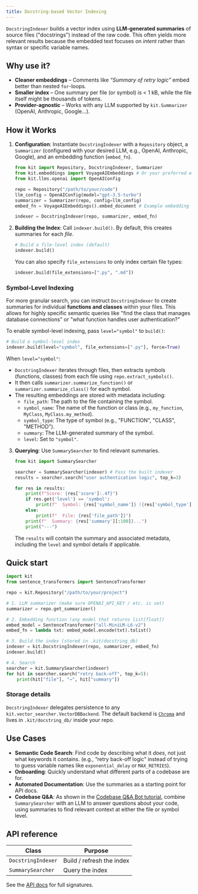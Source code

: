 ```yaml
---
title: Docstring-based Vector Indexing
---
```


`DocstringIndexer` builds a vector index using **LLM-generated summaries** of
source files ("docstrings") instead of the raw code.  This often yields more
relevant results because the embedded text focuses on *intent* rather than
syntax or specific variable names.

## Why use it?

* **Cleaner embeddings** – Comments like *“Summary of retry logic”* embed better
  than nested `for`-loops.
* **Smaller index** – One summary per file (or symbol) is < 1 kB, while the file
  itself might be thousands of tokens.
* **Provider-agnostic** – Works with any LLM supported by `kit.Summarizer`
  (OpenAI, Anthropic, Google…).

## How it Works

1.  **Configuration**: Instantiate `DocstringIndexer` with a `Repository` object,
a   `Summarizer` (configured with your desired LLM, e.g., OpenAI, Anthropic, Google),
    and an embedding function (`embed_fn`).

    ```python
    from kit import Repository, DocstringIndexer, Summarizer
    from kit.embeddings import VoyageAIEmbeddings # Or your preferred embedder
    from kit.llms.openai import OpenAIConfig

    repo = Repository("/path/to/your/code")
    llm_config = OpenAIConfig(model="gpt-3.5-turbo")
    summarizer = Summarizer(repo, config=llm_config)
    embed_fn = VoyageAIEmbeddings().embed_document # Example embedding function

    indexer = DocstringIndexer(repo, summarizer, embed_fn)
    ```

2.  **Building the Index**: Call `indexer.build()`.
    By default, this creates summaries for each *file*.

    ```python
    # Build a file-level index (default)
    indexer.build()
    ```

    You can also specify `file_extensions` to only index certain file types:
    ```python
    indexer.build(file_extensions=[".py", ".md"])
    ```

### Symbol-Level Indexing

For more granular search, you can instruct `DocstringIndexer` to create summaries for individual **functions and classes** within your files. This allows for highly specific semantic queries like "find the class that manages database connections" or "what function handles user authentication?"

To enable symbol-level indexing, pass `level="symbol"` to `build()`:

```python
# Build a symbol-level index
indexer.build(level="symbol", file_extensions=[".py"], force=True)
```

When `level="symbol"`:
*   `DocstringIndexer` iterates through files, then extracts symbols (functions, classes) from each file using `repo.extract_symbols()`.
*   It then calls `summarizer.summarize_function()` or `summarizer.summarize_class()` for each symbol.
*   The resulting embeddings are stored with metadata including:
    *   `file_path`: The path to the file containing the symbol.
    *   `symbol_name`: The name of the function or class (e.g., `my_function`, `MyClass`, `MyClass.my_method`).
    *   `symbol_type`: The type of symbol (e.g., "FUNCTION", "CLASS", "METHOD").
    *   `summary`: The LLM-generated summary of the symbol.
    *   `level`: Set to `"symbol"`.

3.  **Querying**: Use `SummarySearcher` to find relevant summaries.

    ```python
    from kit import SummarySearcher

    searcher = SummarySearcher(indexer) # Pass the built indexer
    results = searcher.search("user authentication logic", top_k=3)

    for res in results:
        print(f"Score: {res['score']:.4f}")
        if res.get('level') == 'symbol':
            print(f"  Symbol: {res['symbol_name']} ({res['symbol_type']}) in {res['file_path']}")
        else:
            print(f"  File: {res['file_path']}")
        print(f"  Summary: {res['summary'][:100]}...")
        print("---")
    ```
    The `results` will contain the summary and associated metadata, including the `level` and symbol details if applicable.

## Quick start

```python
import kit
from sentence_transformers import SentenceTransformer

repo = kit.Repository("/path/to/your/project")

# 1. LLM summarizer (make sure OPENAI_API_KEY / etc. is set)
summarizer = repo.get_summarizer()

# 2. Embedding function (any model that returns list[float])
embed_model = SentenceTransformer("all-MiniLM-L6-v2")
embed_fn = lambda txt: embed_model.encode(txt).tolist()

# 3. Build the index (stored in .kit/docstring_db)
indexer = kit.DocstringIndexer(repo, summarizer, embed_fn)
indexer.build()

# 4. Search
searcher = kit.SummarySearcher(indexer)
for hit in searcher.search("retry back-off", top_k=5):
    print(hit["file"], "→", hit["summary"])
```

### Storage details

`DocstringIndexer` delegates persistence to any
`kit.vector_searcher.VectorDBBackend`.  The default backend is
[`Chroma`](https://docs.trychroma.com/) and lives in
`.kit/docstring_db/` inside your repo.

## Use Cases

*   **Semantic Code Search**: Find code by describing what it *does*, not just
    what keywords it contains. (e.g., “retry back-off logic” instead of trying to
    guess variable names like `exponential_delay` or `MAX_RETRIES`).
*   **Onboarding**: Quickly understand what different parts of a codebase are for.
*   **Automated Documentation**: Use the summaries as a starting point for API docs.
*   **Codebase Q&A**: As shown in the [Codebase Q&A Bot tutorial](/docs/tutorials/codebase-qa-bot), combine `SummarySearcher` with an LLM to answer questions about your code, using summaries to find relevant context at either the file or symbol level.


## API reference

| Class | Purpose |
|-------|---------|
| `DocstringIndexer` | Build / refresh the index |
| `SummarySearcher`  | Query the index |

See the [API docs](/docs/api) for full signatures.

